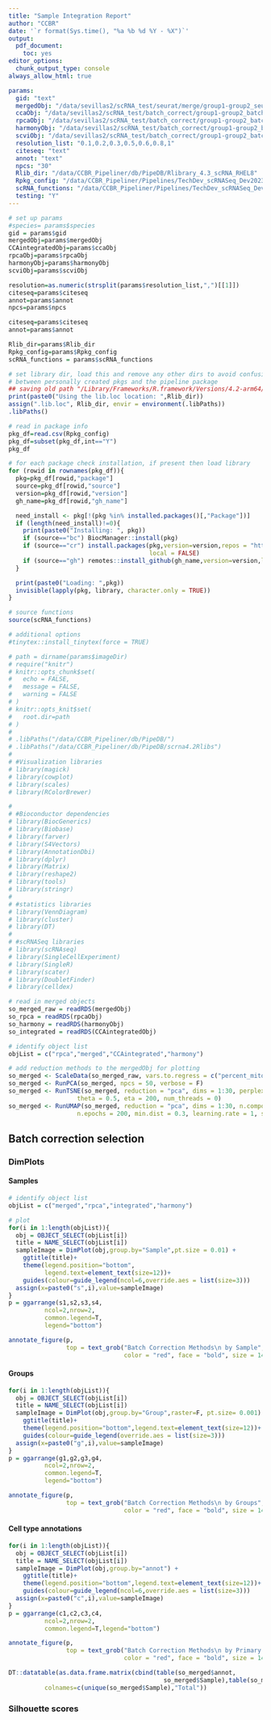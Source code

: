 ```yaml
---
title: "Sample Integration Report"
author: "CCBR"
date: '`r format(Sys.time(), "%a %b %d %Y - %X")`'
output: 
  pdf_document: 
    toc: yes
editor_options: 
  chunk_output_type: console
always_allow_html: true

params:
  gid: "text"
  mergedObj: "/data/sevillas2/scRNA_test/seurat/merge/group1-group2_seurat_merged.rds"
  ccaObj: "/data/sevillas2/scRNA_test/batch_correct/group1-group2_batch_correction_cca.rds"
  rpcaObj: "/data/sevillas2/scRNA_test/batch_correct/group1-group2_batch_correction_rpca.rds"
  harmonyObj: "/data/sevillas2/scRNA_test/batch_correct/group1-group2_batch_correction_harmony.rds"
  scviObj: "/data/sevillas2/scRNA_test/batch_correct/group1-group2_batch_correction_scvi.rds"
  resolution_list: "0.1,0.2,0.3,0.5,0.6,0.8,1"
  citeseq: "text"
  annot: "text"
  npcs: "30"
  Rlib_dir: "/data/CCBR_Pipeliner/db/PipeDB/Rlibrary_4.3_scRNA_RHEL8"
  Rpkg_config: "/data/CCBR_Pipeliner/Pipelines/TechDev_scRNASeq_Dev2023/SINCLAIR/conf/Rpack.config"
  scRNA_functions: "/data/CCBR_Pipeliner/Pipelines/TechDev_scRNASeq_Dev2023/SINCLAIR/bin/scRNA_functions.R"
  testing: "Y"
---
```


```r
# set up params
#species= params$species
gid = params$gid
mergedObj=params$mergedObj
CCAintegratedObj=params$ccaObj
rpcaObj=params$rpcaObj
harmonyObj=params$harmonyObj
scviObj=params$scviObj

resolution=as.numeric(strsplit(params$resolution_list,",")[[1]])
citeseq=params$citeseq
annot=params$annot
npcs=params$npcs

citeseq=params$citeseq
annot=params$annot

Rlib_dir=params$Rlib_dir
Rpkg_config=params$Rpkg_config
scRNA_functions = params$scRNA_functions
```

```r
# set library dir, load this and remove any other dirs to avoid confusion
# between personally created pkgs and the pipeline package
## saving old path "/Library/Frameworks/R.framework/Versions/4.2-arm64/Resources/library"
print(paste0("Using the lib.loc location: ",Rlib_dir))
assign(".lib.loc", Rlib_dir, envir = environment(.libPaths))
.libPaths()

# read in package info
pkg_df=read.csv(Rpkg_config)
pkg_df=subset(pkg_df,int=="Y")
pkg_df

# for each package check installation, if present then load library
for (rowid in rownames(pkg_df)){
  pkg=pkg_df[rowid,"package"]
  source=pkg_df[rowid,"source"]
  version=pkg_df[rowid,"version"]
  gh_name=pkg_df[rowid,"gh_name"]

  need_install <- pkg[!(pkg %in% installed.packages()[,"Package"])]
  if (length(need_install)!=0){
    print(paste0("Installing: ", pkg))
    if (source=="bc") BiocManager::install(pkg)
    if (source=="cr") install.packages(pkg,version=version,repos = "http://cran.us.r-project.org",
                                       local = FALSE)
    if (source=="gh") remotes::install_github(gh_name,version=version,local = FALSE)
  }

  print(paste0("Loading: ",pkg))
  invisible(lapply(pkg, library, character.only = TRUE))
}

# source functions
source(scRNA_functions)

# additional options
#tinytex::install_tinytex(force = TRUE)
```

```r
# path = dirname(params$imageDir)
# require("knitr")
# knitr::opts_chunk$set(
# 	echo = FALSE,
# 	message = FALSE,
# 	warning = FALSE
# )
# knitr::opts_knit$set(
#   root.dir=path
# )
# 
# .libPaths("/data/CCBR_Pipeliner/db/PipeDB/")
# .libPaths("/data/CCBR_Pipeliner/db/PipeDB/scrna4.2Rlibs")
# 
# #Visualization libraries
# library(magick)
# library(cowplot)
# library(scales)
# library(RColorBrewer)

# 
# #Bioconductor dependencies
# library(BiocGenerics)
# library(Biobase)
# library(farver)
# library(S4Vectors)
# library(AnnotationDbi)
# library(dplyr)
# library(Matrix)
# library(reshape2)
# library(tools)
# library(stringr)
# 
# #statistics libraries
# library(VennDiagram)
# library(cluster)
# library(DT)
# 
# #scRNASeq libraries
# library(scRNAseq)
# library(SingleCellExperiment)
# library(SingleR)
# library(scater)
# library(DoubletFinder)
# library(celldex)
```

```r
# read in merged objects
so_merged_raw = readRDS(mergedObj)
so_rpca = readRDS(rpcaObj)
so_harmony = readRDS(harmonyObj)
so_integrated = readRDS(CCAintegratedObj)

# identify object list
objList = c("rpca","merged","CCAintegrated","harmony")
```

```r
# add reduction methods to the mergedObj for plotting
so_merged <- ScaleData(so_merged_raw, vars.to.regress = c("percent_mito", "nFeature_RNA"), assay = "RNA")
so_merged <- RunPCA(so_merged, npcs = 50, verbose = F)
so_merged <- RunTSNE(so_merged, reduction = "pca", dims = 1:30, perplexity = 30, max_iter = 1000,
                   theta = 0.5, eta = 200, num_threads = 0)
so_merged <- RunUMAP(so_merged, reduction = "pca", dims = 1:30, n.components = 2, n.neighbors = 30,
                   n.epochs = 200, min.dist = 0.3, learning.rate = 1, spread = 1)
```


## **Batch correction selection**

### DimPlots {.tabset}

#### Samples

```r
# identify object list
objList = c("merged","rpca","integrated","harmony")

# plot 
for(i in 1:length(objList)){
  obj = OBJECT_SELECT(objList[i])
  title = NAME_SELECT(objList[i])
  sampleImage = DimPlot(obj,group.by="Sample",pt.size = 0.01) + 
    ggtitle(title)+
    theme(legend.position="bottom",
          legend.text=element_text(size=12))+
    guides(colour=guide_legend(ncol=6,override.aes = list(size=3)))
  assign(x=paste0("s",i),value=sampleImage)
}
p = ggarrange(s1,s2,s3,s4,
          ncol=2,nrow=2,
          common.legend=T,
          legend="bottom")

annotate_figure(p,
                top = text_grob("Batch Correction Methods\n by Sample", 
                                color = "red", face = "bold", size = 14))
```

#### Groups

```r
for(i in 1:length(objList)){
  obj = OBJECT_SELECT(objList[i])
  title = NAME_SELECT(objList[i])
  sampleImage = DimPlot(obj,group.by="Group",raster=F, pt.size= 0.001) + 
    ggtitle(title)+
    theme(legend.position="bottom",legend.text=element_text(size=12))+
    guides(colour=guide_legend(override.aes = list(size=3)))
  assign(x=paste0("g",i),value=sampleImage)
}
p = ggarrange(g1,g2,g3,g4,
          ncol=2,nrow=2,
          common.legend=T,
          legend="bottom")

annotate_figure(p,
                top = text_grob("Batch Correction Methods\n by Groups", 
                                color = "red", face = "bold", size = 14))
```

#### Cell type annotations

```r
for(i in 1:length(objList)){
  obj = OBJECT_SELECT(objList[i])
  title = NAME_SELECT(objList[i])
  sampleImage = DimPlot(obj,group.by="annot") +
    ggtitle(title)+
    theme(legend.position="bottom",legend.text=element_text(size=12))+
    guides(colour=guide_legend(ncol=6,override.aes = list(size=3)))
  assign(x=paste0("c",i),value=sampleImage)
}
p = ggarrange(c1,c2,c3,c4,
          ncol=2,nrow=2,
          common.legend=T,legend="bottom")

annotate_figure(p,
                top = text_grob("Batch Correction Methods\n by Primary Annotation", 
                                color = "red", face = "bold", size = 14))

DT::datatable(as.data.frame.matrix(cbind(table(so_merged$annot,
                                           so_merged$Sample),table(so_merged$annot))),
          colnames=c(unique(so_merged$Sample),"Total"))
```

### Silhouette scores  {.tabset}

<!-- ```{r silhouetteImages,  echo=FALSE, include=FALSE} -->
<!-- # create matrix -->
<!-- resSil_merged=matrix(ncol=2,nrow=length(resolution)) -->
<!-- resSil_merged[]<-0 -->
<!-- resSil_integrated=resSil_merged -->
<!-- resSil_rpca=resSil_merged -->
<!-- resSil_harmonyGroup=resSil_merged -->
<!-- resSil_harmonySample=resSil_merged -->

<!-- # Initial loop through integration methods -->
<!-- for(i in 1:length(objList)){ -->
<!--   obj = OBJECT_SELECT(objList[i]) -->

<!--   # Initialize silhouette scores matrix -->
<!--   resSil_mat = matrix(ncol=2,nrow=length(resolution)) -->
<!--   resSil_mat[,1]<- as.numeric(resolution) -->
<!--   resSil_mat[,2]<-0 -->

<!--   # TBD -->
<!--   k=1 -->

<!--   # Skip all calculations for objects greater than 90k cells -->
<!--   if(ncol(obj)<90000){ -->

<!--     # if batch correction is harmony, use harmony reduction -->
<!--     # otherwise use PCA -->
<!--     if(length(grep("^harmony",objList[i]))){ -->
<!--       print("--Running harmony") -->
<!--       dist = dist(Embeddings(obj,reduction='harmony')[,1:30]) -->
<!--     } else{ -->
<!--       print("--Running PCA") -->
<!--       dist = dist(Embeddings(obj,reduction='pca')[,1:30]) -->
<!--     } -->

<!--     # iterate each resolution value -->
<!--     for (res in resolution){ -->
<!--       #convert resolution to numeric value -->
<!--       resMod=as.numeric(res) -->

<!--       #SLM name identity determination, based on integration method -->
<!--       slm_name = grep("^SLM",colnames(obj@meta.data),value=T) -->
<!--       if (objList[i] %in% c("integrated","rpca")){ -->
<!--         slm_name=gsub("\\..*","",grep("int",slm_name,value=T)[1]) -->
<!--       } else{ -->
<!--         slm_name=gsub("\\..*","",grep("SCT",slm_name,value=T)[1]) -->
<!--       } -->

<!--       # create file for resolution and integration method -->
<!--       fileName = paste0("silhouetteResolution_",res,"_",objList[[i]],".pdf") -->
<!--       pdf(fileName) -->

<!--       if ((slm_name %in% colnames(obj@meta.data))==FALSE){ -->
<!--         obj = FindClusters(obj, algorithm =3, resolution = resMod) -->
<!--         obj[[slm_name]] = Idents(obj) -->
<!--         rdsFile = params[[grep(objList[k],names(params),value=T)]] -->
<!--         saveRDS(obj,file=rdsFile) -->
<!--         message(paste(objList[k], -->
<!--                       "object has been overwritten to include clustering at resolution", -->
<!--                       res)) -->
<!--       } -->

<!--       #Calculate silhouette scores for resolutions with more than one cluster -->
<!--       Idents(obj)=slm_name -->
<!--       clusters=Idents(obj) -->

<!--       if(length(unique(clusters))==1){ #edge case of failed sample, only one cluster -->
<!--         plot.new() -->
<!--         text(0.5,0.5,"No silhouette available for single cluster samples") -->
<!--         dev.off() -->
<!--       } else{ -->
<!--         sil=silhouette(as.numeric(as.character(clusters)),dist=dist) -->
<!--         palette=alpha(colour=hue_pal()(length(unique(Idents(obj)))),alpha=0.7) -->

<!--         #Export silhouette plot to file -->
<!--         print(plot(sil, col=palette[as.factor(clusters[order(as.numeric(as.character(clusters)), -->
<!--                                                              decreasing=F)])], -->
<!--         main=paste0("Silhouette plot of clustering resolution ", res), lty=2, -->
<!--         sub=paste("Average silhouette width:",format(round(mean(sil[,3]), 4), nsmall = 4)))) -->
<!--         abline(v=mean(sil[,3]), col="red4", lty=2) -->
<!--         dev.off() -->

<!--         #Store resolution vs average silhouette score -->
<!--         resSil_mat[i,2] = format(round(mean(sil[,3]), 4), nsmall = 4) -->
<!--       } -->
<!--       i=i+1 -->
<!--     } -->
<!--   } else{ -->
<!--     for (res in resolution){ -->
<!--       fileName = paste0("silhouetteResolution_",res,"_",objList[i],".pdf") -->
<!--       pdf(fileName) -->
<!--       plot.new() -->
<!--       text(0.5,0.5,"No silhouette available for datasets with more than 90,000 cells") -->
<!--       dev.off() -->
<!--     } -->
<!--   } -->
<!--   #Convert character matrix to numeric matrix and assign to appropriate variable -->
<!--   resSil_mat = matrix(as.numeric(resSil_mat),ncol=ncol(resSil_mat)) -->
<!--   assign(x=paste0("resSil_",objList[k]),value=resSil_mat) -->
<!-- } -->


<!-- ``` -->

<!-- ### Clustering -->

<!-- #### Merged {.tabset} -->

<!-- ```{r clusterResultsMerged,fig.width=15, fig.height=9, echo=FALSE, results="asis"} -->
<!-- for (res in resolution){ -->
<!--   resMod = as.numeric(res) -->
<!--   fileName = paste0(params$imageDir,"/silhouetteResolution_",res,"_merged.pdf") -->
<!--   cat("  \n##### Clustering at Resolution ", res," \n") -->
<!--   clusterPlot = DimPlot(merged, group.by=paste0("SLM_SCT_snn_res.",resMod), -->
<!--                         label=T,repel=T, -->
<!--     order=sort(as.numeric(as.character(unique(merged[[paste0("SLM_SCT_snn_res.",resMod)]][,1]))), -->
<!--                decreasing=T))+ -->
<!--     ggtitle(paste("Merged clusters at resolution",res)) -->
<!--   p1 = ggdraw(clusterPlot) -->
<!--   p2 = ggdraw()+draw_image(fileName) -->
<!--   print(plot_grid(p1,p2)) -->
<!--   cat("  \n") -->
<!-- } -->

<!-- cat("  \n##### Average silhouette scores vs clustering resolution \n") -->
<!-- plot(resSil_merged,lty=3,pch=1,type="b", -->
<!--      lwd=2,cex=3, -->
<!--      main="Average silhouette score vs clustering resolution", -->
<!--      xlab = "Resolution", ylab="Average Silhouette Score", -->
<!--      xlim=c(min(resSil_merged[,1])-0.1,max(resSil_merged[,1])+0.1), -->
<!--      ylim=c(round(min(resSil_merged[,2])-0.005,digits=3), -->
<!--             round(max(resSil_merged[,2])+0.005,digits=3))) -->
<!-- cat("  \n") -->
<!-- ``` -->

<!-- #### CCA Integration {.tabset} -->
<!-- ```{r clusterIntegrated, fig.width=15, fig.height=9, echo=FALSE, results="asis"} -->
<!-- for (res in resolution){ -->
<!--   resMod = as.numeric(res) -->
<!--   fileName = paste0(params$imageDir,"/silhouetteResolution_",res,"_integrated.pdf") -->
<!--   cat("  \n##### Clustering at Resolution ", res," \n") -->
<!--   clusterPlot = DimPlot(integrated, group.by=paste0("SLM_int_snn_res.",resMod), -->
<!--                         label=T,repel=T, -->
<!--     order=sort(as.numeric(as.character(unique(integrated[[paste0("SLM_int_snn_res.",resMod)]][,1]))), -->
<!--                decreasing=T))+ -->
<!--     ggtitle(paste("Integrated clusters at resolution",res)) -->
<!--   p1 = ggdraw(clusterPlot) -->
<!--   p2 = ggdraw()+draw_image(fileName) -->
<!--   print(plot_grid(p1,p2)) -->
<!--   cat("  \n") -->
<!-- } -->

<!-- cat("  \n##### Average silhouette scores vs clustering resolution \n") -->
<!-- plot(resSil_integrated,lty=3,pch=1,type="b",lwd=2,cex=3, -->
<!--   main="Average silhouette score vs clustering resolution", -->
<!--   xlab = "Resolution", ylab="Average Silhouette Score", -->
<!--   xlim=c(min(resSil_integrated[,1])-0.1,max(resSil_integrated[,1])+0.1), -->
<!--   ylim=c(round(min(resSil_integrated[,2])-0.005,digits=3), -->
<!--          round(max(resSil_integrated[,2])+0.005,digits=3))) -->
<!-- cat("  \n") -->
<!-- ``` -->

<!-- #### Harmony (by sample ID) {.tabset} -->
<!-- ```{r clusterHarmonySample, fig.width=15, fig.height=9, echo=FALSE, results="asis"} -->
<!-- for (res in resolution){ -->
<!--   resMod = as.numeric(res) -->
<!--   fileName = paste0(params$imageDir,"/silhouetteResolution_",res,"_harmonySample.pdf") -->
<!--   cat("  \n##### Clustering at Resolution ", res," \n") -->
<!--   clusterPlot = DimPlot(harmonySample, -->
<!--                         group.by=paste0("SLM_SCT_snn_res.",resMod), -->
<!--                         label=T,repel=T, -->
<!--     order=sort(as.numeric(as.character(unique(harmonySample[[paste0("SLM_SCT_snn_res.", -->
<!--                                                                     resMod)]][,1]))), -->
<!--                decreasing=T))+ -->
<!--     ggtitle(paste("Harmony (sample) clusters at resolution",res)) -->
<!--   p1 = ggdraw(clusterPlot) -->
<!--   p2 = ggdraw()+draw_image(fileName) -->
<!--   print(plot_grid(p1,p2)) -->
<!--   cat("  \n") -->
<!-- } -->

<!-- cat("  \n##### Average silhouette scores vs clustering resolution \n") -->
<!-- plot(resSil_harmonySample,lty=3,pch=1,type="b", -->
<!--      lwd=2,cex=3, -->
<!--   main="Average silhouette score vs clustering resolution", -->
<!--   xlab = "Resolution", ylab="Average Silhouette Score", -->
<!--   xlim=c(min(resSil_harmonySample[,1])-0.1, -->
<!--          max(resSil_harmonySample[,1])+0.1), -->
<!--   ylim=c(round(min(resSil_harmonyGroup[,2])-0.005,digits=3), -->
<!--          round(max(resSil_harmonySample[,2])+0.005,digits=3))) -->
<!-- cat("  \n") -->
<!-- ``` -->

<!-- #### rPCA {.tabset} -->
<!-- ```{r clusterRPCA, fig.width=15, fig.height=9, echo=FALSE, results="asis"} -->
<!-- for (res in resolution){ -->
<!--   resMod = as.numeric(res) -->
<!--   fileName = paste0(params$imageDir,"/silhouetteResolution_", -->
<!--                     res,"_rpca.pdf") -->
<!--   cat("  \n##### Clustering at Resolution ", res," \n") -->
<!--   clusterPlot = DimPlot(rpca, group.by=paste0("SLM_int_snn_res.",resMod), -->
<!--                         label=T,repel=T, -->
<!--     order=sort(as.numeric(as.character(unique(rpca[[paste0("SLM_int_snn_res.", -->
<!--                                                            resMod)]][,1]))),decreasing=T))+ -->
<!--     ggtitle(paste("RPCA clusters at resolution",res)) -->
<!--   p1 = ggdraw(clusterPlot) -->
<!--   p2 = ggdraw()+draw_image(fileName) -->
<!--   print(plot_grid(p1,p2)) -->
<!--   cat("  \n") -->
<!-- } -->

<!-- cat("  \n##### Average silhouette scores vs clustering resolution \n") -->
<!-- plot(resSil_rpca,lty=3,pch=1,type="b",lwd=2,cex=3, -->
<!--   main="Average silhouette score vs clustering resolution", -->
<!--   xlab = "Resolution", ylab="Average Silhouette Score", -->
<!--   xlim=c(min(resSil_rpca[,1])-0.1,max(resSil_rpca[,1])+0.1), -->
<!--   ylim=c(round(min(resSil_rpca[,2])-0.005,digits=3),round(max(resSil_rpca[,2])+0.005, -->
<!--                                                           digits=3))) -->
<!-- cat("  \n") -->
<!-- ``` -->
